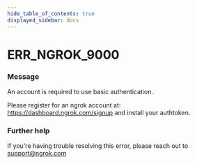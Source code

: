 ```yaml
---
hide_table_of_contents: true
displayed_sidebar: docs
---
```



# ERR_NGROK_9000

### Message

An account is required to use basic authentication.

Please register for an ngrok account at: https://dashboard.ngrok.com/signup and install your authtoken.

### Further help

If you're having trouble resolving this error, please reach out to [support@ngrok.com](mailto:support@ngrok.com?subject=Help%20with%20ERR_NGROK_9000)

<ErrorDetails error="err_ngrok_9000" />

